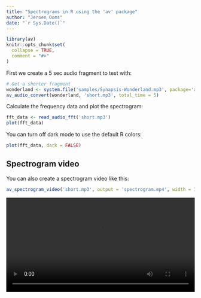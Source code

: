 ```yaml
---
title: "Spectrograms in R using the 'av' package"
author: "Jeroen Ooms"
date: "`r Sys.Date()`"
---
```


```r
library(av)
knitr::opts_chunk$set(
  collapse = TRUE,
  comment = "#>"
)
```

First we create a 5 sec audio fragment to test with:


```r
# Get a shorter fragment
wonderland <- system.file('samples/Synapsis-Wonderland.mp3', package='av')
av_audio_convert(wonderland, 'short.mp3', total_time = 5)
```

Calculate the frequency data and plot the spectrogram:

```r
fft_data <- read_audio_fft('short.mp3')
plot(fft_data)
```

You can turn off dark mode to use the default R colors:

```r
plot(fft_data, dark = FALSE)
```

## Spectrogram video

You can also create a spectrogram video like this:

```r
av_spectrogram_video('short.mp3', output = 'spectrogram.mp4', width = 1280, height = 720, res = 144)
```

<video width="100%" controls>
<source src="spectrogram.mp4" type="video/mp4">
Your browser does not support the video tag.
</video>

## Compare with tuneR/signal

We convert the audio sample to `wav` so that we can read it with tuneR:

```r
# Conver to wav audio with av
av_audio_convert('short.mp3', 'short.wav', channels = 1)

# Read wav with tuneR
data <- tuneR::readWave('short.wav')

# demean to remove DC offset
snd <- data@left - mean(data@left)
```

We then use the signal package to calculate the spectrogram with similar parameters as av:

```r
# create spectrogram
spec <- signal::specgram(x = snd, n = 1024, Fs = data@samp.rate, overlap = 1024 * 0.75)

# normalize and rescale to dB
P <- abs(spec$S)
P <- P/max(P)

out <- pmax(1e-6, P)
dim(out) <- dim(P)
out <- log10(out) / log10(1e-6)

# plot spectrogram
image(x = spec$t, y = spec$f, z = t(out), ylab = 'Freq [Hz]', xlab = 'Time [s]', useRaster=TRUE)
```

## Compare with seewave

Compare spectrograms using the `tico` audio sample included with the seewave package:

```r
library(seewave)
library(ggplot2)
data(tico)
ggspectro(tico, ovlp = 50) + geom_tile(aes(fill = amplitude)) + stat_contour()
```

To use av, we first save the wav file and then create spectrogram:

```r
# First export wav file
savewav(tico, filename = 'tico.wav')
plot(read_audio_fft('tico.wav'))
```

## Compare with phonTools

Use the audio sample included with phonTools:

```r
library(phonTools)
data(sound)
spectrogram(sound, maxfreq = sound$fs/2)
```

Save the wav file and then create spectrogram. We match the default window function from phonTools:

```r
phonTools::writesound(sound, 'sound.wav')
plot(read_audio_fft('sound.wav', window = phonTools::windowfunc(1024, 'kaiser')))
```
